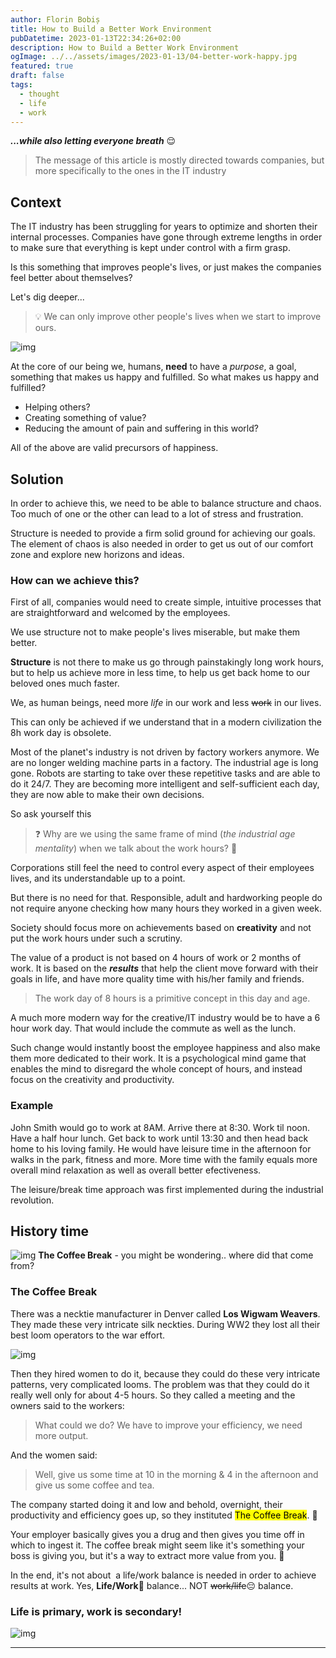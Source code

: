 ```yaml
---
author: Florin Bobiș
title: How to Build a Better Work Environment
pubDatetime: 2023-01-13T22:34:26+02:00
description: How to Build a Better Work Environment
ogImage: ../../assets/images/2023-01-13/04-better-work-happy.jpg
featured: true
draft: false
tags:
  - thought
  - life
  - work
---
```



**_...while also letting everyone breath_** 😌

> The message of this article is mostly directed towards companies, but more specifically to the ones in the IT industry

## Context

The IT industry has been struggling for years to optimize and shorten their internal processes. Companies have gone through extreme lengths in order to make sure that everything is kept under control with a firm grasp.

Is this something that improves people's lives, or just makes the companies feel better about themselves?

Let's dig deeper...

> 💡 We can only improve other people's lives when we start to improve ours.

![img](../../assets/images/2023-01-13/04-better-work-happy.jpg)

At the core of our being we, humans, **need** to have a _purpose_, a goal, something that makes us happy and fulfilled. So what makes us happy and fulfilled?

- Helping others?
- Creating something of value?
- Reducing the amount of pain and suffering in this world?

All of the above are valid precursors of happiness.

## Solution

In order to achieve this, we need to be able to balance structure and chaos.
Too much of one or the other can lead to a lot of stress and frustration.

Structure is needed to provide a firm solid ground for achieving our goals. The element of chaos is also needed in order to get us out of our comfort zone and explore new horizons and ideas.

### How can we achieve this?

First of all, companies would need to create simple, intuitive processes that are straightforward and welcomed by the employees.

We use structure not to make people's lives miserable, but make them better.

**Structure** is not there to make us go through painstakingly long work hours, but to help us achieve more in less time, to help us get back home to our beloved ones much faster.

We, as human beings, need more _life_ in our work and less ~~work~~ in our lives.

This can only be achieved if we understand that in a modern civilization the 8h work day is obsolete.

Most of the planet's industry is not driven by factory workers anymore. We are no longer welding machine parts in a factory. The industrial age is long gone. Robots are starting to take over these repetitive tasks and are able to do it 24/7. They are becoming more intelligent and self-sufficient each day, they are now able to make their own decisions.

So ask yourself this

> ❓ Why are we using the same frame of mind (_the industrial age mentality_) when we talk about the work hours? 🤔

Corporations still feel the need to control every aspect of their employees lives, and its understandable up to a point.

But there is no need for that. Responsible, adult and hardworking people do not require anyone checking how many hours they worked in a given week.

Society should focus more on achievements based on **creativity** and not put the work hours under such a scrutiny.

The value of a product is not based on 4 hours of work or 2 months of work. It is based on the **_results_** that help the client move forward with their goals in life, and have more quality time with his/her family and friends.

> The work day of 8 hours is a primitive concept in this day and age.

A much more modern way for the creative/IT industry would be to have a 6 hour work day. That would include the commute as well as the lunch.

Such change would instantly boost the employee happiness and also make them more dedicated to their work. It is a psychological mind game that enables the mind to disregard the whole concept of hours, and instead focus on the creativity and productivity.

### Example

John Smith would go to work at 8AM. Arrive there at 8:30. Work til noon. Have a half hour lunch. Get back to work until 13:30 and then head back home to his loving family. He would have leisure time in the afternoon for walks in the park, fitness and more. More time with the family equals more overall mind relaxation as well as overall better efectiveness.

The leisure/break time approach was first implemented during the industrial revolution.

## History time

![img](../../assets/images/2023-01-13/04-better-work-coffee-break.jpg)
**The Coffee Break** - you might be wondering.. where did that come from?

### The Coffee Break

There was a necktie manufacturer in Denver called **Los Wigwam Weavers**. They made these very intricate silk neckties. During WW2 they lost all their best loom operators to the war effort.

![img](../../assets/images/2023-01-13/04-better-work-wigwam.jpg)

Then they hired women to do it, because they could do these very intricate patterns, very complicated looms. The problem was that they could do it really well only for about 4-5 hours. So they called a meeting and the owners said to the workers:

> What could we do? We have to improve your efficiency, we need more output.

And the women said:

> Well, give us some time at 10 in the morning & 4 in the afternoon and give us some coffee and tea.

The company started doing it and low and behold, overnight, their productivity and efficiency goes up, so they instituted <mark>The Coffee Break</mark>. 🤩

Your employer basically gives you a drug and then gives you time off in which to ingest it.
The coffee break might seem like it's something your boss is giving you, but it's a way to extract more value from you. 🤔

In the end, it's not about  a life/work balance is needed in order to achieve results at work.
Yes, **Life/Work**🥰 balance... NOT ~~work/life~~😔 balance.

### Life is primary, work is secondary!

![img](../../assets/images/2023-01-13/04-better-work-success.jpg)

---

<YouTube id="https://youtu.be/HSpdA_p3Bak" />
